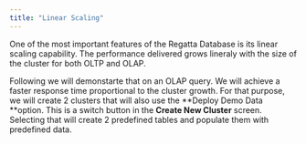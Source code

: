 ```yaml
---
title: "Linear Scaling"
---
```


One of the most important features of the Regatta Database is its linear scaling capability. The performance delivered grows lineraly with the size of the cluster for both OLTP and OLAP.  

Following we will demonstarte that on an OLAP query.  We will achieve a faster response time proportional to the cluster growth.  For that purpose, we will create 2 clusters that will also use the **Deploy Demo Data **option. This is a switch button in the **Create New Cluster** screen. Selecting that will create 2 predefined tables and populate them with predefined data.